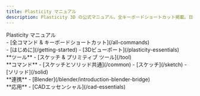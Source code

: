 ```yaml
---
title: Plasticity マニュアル
description: Plasticity 3D の公式マニュアル。全キーボードショートカット掲載。日々更新中！
---
```


<div style={{margin: '2em 0'}}>
    <span style={{fontSize: '2em'}}><span style={{fontWeight: 800}}>Plasticity&nbsp;</span>マニュアル</span>
</div>

<div className={styles.container}>
    <div>
    - [全コマンド & キーボードショートカット](/all-commands)
    </div>
    <div>
    - [はじめに](/getting-started)
    - [3Dビューポート](/plasticity-essentials)
    </div>
    <div>
    **ツール**
    - [スケッチ & プリミティブ ツール](/tool)
    </div>
    <div>
    **コマンド**
    - [スケッチとソリッド共通](/common)
    - [スケッチ](/sketch)
    - [ソリッド](/solid)
    </div>
    <div>
    **連携**
    - [Blender](/blender/introduction-blender-bridge)
    </div>
    <div>
    **応用**
    - [CADエッセンシャル](/cad-essentials)
    </div>
</div>